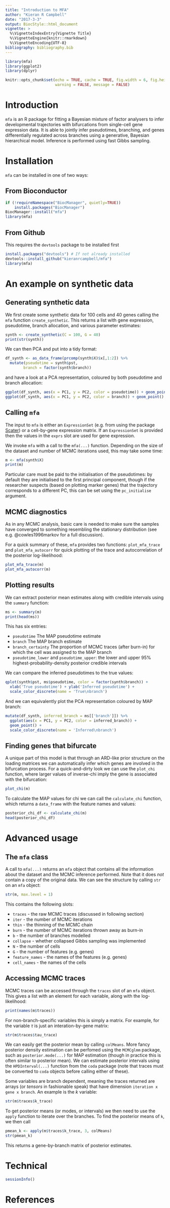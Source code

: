 ```yaml
---
title: "Introduction to MFA"
author: "Kieran R Campbell"
date: "2017-3-3"
output: BiocStyle::html_document
vignette: >
  %\VignetteIndexEntry{Vignette Title}
  %\VignetteEngine{knitr::rmarkdown}
  %\VignetteEncoding{UTF-8}
bibliography: bibliography.bib
---
```


```r
library(mfa)
library(ggplot2)
library(dplyr)

knitr::opts_chunk$set(echo = TRUE, cache = TRUE, fig.width = 6, fig.height = 4,
                      warning = FALSE, message = FALSE)
```

# Introduction

`mfa` is an R package for fitting a Bayesian mixture of factor analysers to infer developmental trajectories with bifurcations from single-cell gene expression data. It is able to jointly infer pseudotimes, branching, and genes differentially regulated across branches using a generative, Bayesian hierarchical model. Inference is performed using fast Gibbs sampling.

# Installation

`mfa` can be installed in one of two ways:

## From Bioconductor

```r

if (!requireNamespace("BiocManager", quietly=TRUE))
    install.packages("BiocManager")
BiocManager::install("mfa")
library(mfa)
```

## From Github

This requires the `devtools` package to be installed first

```r
install.packages("devtools") # If not already installed
devtools::install_github("kieranrcampbell/mfa")
library(mfa)
```

# An example on synthetic data

## Generating synthetic data

We first create some synthetic data for 100 cells and 40 genes calling the `mfa` function `create_synthetic`. This returns a list with gene expression, pseudotime, branch allocation, and various parameter estimates:

```r
synth <- create_synthetic(C = 100, G = 40)
print(str(synth))
```

We can then PCA and put into a tidy format:
```r
df_synth <- as_data_frame(prcomp(synth$X)$x[,1:2]) %>% 
  mutate(pseudotime = synth$pst,
        branch = factor(synth$branch))
```

and have a look at a PCA representation, coloured by both pseudotime and branch allocation:

```r
ggplot(df_synth, aes(x = PC1, y = PC2, color = pseudotime)) + geom_point()
ggplot(df_synth, aes(x = PC1, y = PC2, color = branch)) + geom_point()
```

## Calling `mfa`

The input to `mfa` is either an `ExpressionSet` (e.g. from using the package [Scater](http://bioconductor.org/packages/release/bioc/html/scater.html)) or a cell-by-gene expression matrix. If an `ExpressionSet` is provided then the values in the `exprs` slot are used for gene expression.

We invoke `mfa` with a call to the `mfa(...)` function. Depending on the size of the dataset and number of MCMC iterations used, this may take some time:

```r
m <- mfa(synth$X)
print(m)
```

Particular care must be paid to the initialisation of the pseudotimes: by default they are initialised to the first principal component, though if the researcher suspects (based on plotting marker genes) that the trajectory corresponds to a different PC, this can be set using the `pc_initialise` argument.

## MCMC diagnostics

As in any MCMC analysis, basic care is needed to make sure the samples have converged to something resembling the stationary distribution (see e.g. @cowles1996markov for a full discussion).

For a quick summary of these, `mfa` provides two functions: `plot_mfa_trace` and `plot_mfa_autocorr` for quick plotting of the trace and autocorrelation of the posterior log-likelihood:

```r
plot_mfa_trace(m)
plot_mfa_autocorr(m)
```

## Plotting results

We can extract posterior mean estimates along with credible intervals using the `summary` function:

```r
ms <- summary(m)
print(head(ms))
```

This has six entries:

* `pseudotime` The MAP pseudotime estimate
* `branch` The MAP branch estimate
* `branch_certainty` The proportion of MCMC traces (after burn-in) for which the cell was assigned to the MAP branch
* `pseudotime_lower` and `pseudotime_upper`: the lower and upper 95\% highest-probability-density posterior credible intervals

We can compare the inferred pseudotimes to the true values:

```r
qplot(synth$pst, ms$pseudotime, color = factor(synth$branch)) +
  xlab('True pseudotime') + ylab('Inferred pseudotime') +
  scale_color_discrete(name = 'True\nbranch')
```

And we can equivalently plot the PCA representation coloured by MAP branch:

```r
mutate(df_synth, inferred_branch = ms[['branch']]) %>% 
  ggplot(aes(x = PC1, y = PC2, color = inferred_branch)) +
  geom_point() +
  scale_color_discrete(name = 'Inferred\nbranch')
```

## Finding genes that bifurcate

A unique part of this model is that through an ARD-like prior structure on the loading matrices we can automatically infer which genes are involved in the bifurcation process. For a quick-and-dirty look we can use the `plot_chi` function, where larger values of inverse-chi imply the gene is associated with the bifurcation:

```r
plot_chi(m)
```

To calculate the MAP values for chi we can call the `calculate_chi` function, which returns a `data_frame` with the feature names and values:

```r
posterior_chi_df <- calculate_chi(m)
head(posterior_chi_df)
```


# Advanced usage

## The `mfa` class

A call to `mfa(...)` returns an `mfa` object that contains all the information about the dataset and the MCMC inference performed. Note that it does _not_ contain a copy of the original data. We can see the structure by calling `str` on an `mfa` object:

```r
str(m, max.level = 1)
```

This contains the following slots:

* `traces` - the raw MCMC traces (discussed in following section)
* `iter` - the number of MCMC iterations
* `thin` - the thinning of the MCMC chain
* `burn` - the number of MCMC iterations thrown away as burn-in
* `b` - the number of branches modelled
* `collapse` - whether collapsed Gibbs sampling was implemented
* `N` - the number of cells
* `G` - the number of features (e.g. genes)
* `feature_names` - the names of the features (e.g. genes)
* `cell_names` - the names of the cells


## Accessing MCMC traces

MCMC traces can be accessed through the `traces` slot of an `mfa` object. This gives a list with an element for each variable, along with the log-likelihood:

```r
print(names(m$traces))
```

For non-branch-specific variables this is simply a matrix. For example, for the variable $\tau$ is just an interation-by-gene matrix:

```r
str(m$traces$tau_trace)
```

We can easily get the posterior mean by calling `colMeans`. More fancy posterior density estimation can be perfomed using the `MCMCglmm` package, such as `posterior.mode(...)` for MAP estimation (though in practice this is often similar to posterior mean). We can estimate posterior intervals using the `HPDInterval(...)` function from the `coda` package (note that traces must be converted to `coda` objects before calling either of these).

Some variables are branch dependent, meaning the traces returned are arrays (or _tensors_ in fashionable speak) that have dimension `iteration x gene x branch`. An example is the $k$ variable:

```r
str(m$traces$k_trace)
```

To get posterior means (or modes, or intervals) we then need to use the `apply` function to iterate over the branches. To find the posterior means of `k`, we then call

```r
pmean_k <- apply(m$traces$k_trace, 3, colMeans)
str(pmean_k)
```

This returns a gene-by-branch matrix of posterior estimates.

# Technical


```r
sessionInfo()
```

# References
